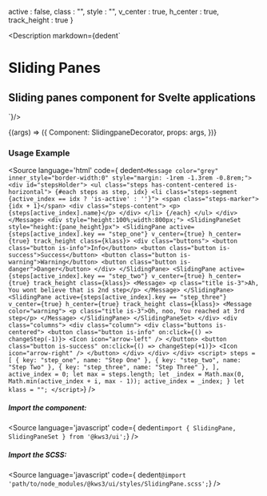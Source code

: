 
  active : false,
  class : "",
  style : "",
  v_center : true,
  h_center : true,
  track_height : true
}

<Meta
  title="Standalone/SlidingPane"
  component={SlidingPane}
  args={args}
/>

<Description markdown={dedent`
# Sliding Panes
## Sliding panes component for Svelte applications
`}/>

<Canvas>
  <Story
  name="SlidingPane"
  args={args}
  >
  {(args) => ({
    Component: SlidingpaneDecorator,
    props: args,
  })}
  </Story>
</Canvas>

<ArgsTable story="SlidingPane" />

### Usage Example
<Source
  language='html'
  code={ dedent`
      <Message color="grey" inner_style="border-width:0" style="margin: -1rem -1.3rem -0.8rem;">
        <div id="stepsHolder">
          <ul class="steps has-content-centered is-horizontal">
            {#each steps as step, idx}
              <li class="steps-segment {active_index == idx ? 'is-active' : ''}">
                <span class="steps-marker">{idx + 1}</span>
                <div class="steps-content">
                  <p>{steps[active_index].name}</p>
                </div>
              </li>
            {/each}
          </ul>
        </div>
    </Message>
    <div style="height:100%;width:800px;">
      <SlidingPaneSet style="height:{pane_height}px">
        <SlidingPane
          active={steps[active_index].key == "step_one"}
          v_center={true}
          h_center={true}
          track_height
          class={klass}>
          <div class="buttons">
            <button class="button is-info">Info</button>
            <button class="button is-success">Success</button>
            <button class="button is-warning">Warning</button>
            <button class="button is-danger">Danger</button>
          </div>
        </SlidingPane>
        <SlidingPane
          active={steps[active_index].key == "step_two"}
          v_center={true}
          h_center={true}
          track_height
          class={klass}>
          <Message>
            <p class="title is-3">Ah, You wont believe that is 2nd step</p>
          </Message>
        </SlidingPane>
        <SlidingPane
          active={steps[active_index].key == "step_three"}
          v_center={true}
          h_center={true}
          track_height
          class={klass}>
          <Message color="warning">
            <p class="title is-3">Oh, noo, You reached at 3rd step</p>
          </Message>
        </SlidingPane>
      </SlidingPaneSet>
    </div>
    <div class="columns">
      <div class="column">
        <div class="buttons is-centered">
          <button class="button is-info" on:click={() => changeStep(-1)}>
            <Icon icon="arrow-left" />
          </button>
          <button class="button is-success" on:click={() => changeStep(+1)}>
            <Icon icon="arrow-right" />
          </button>
        </div>
      </div>
    </div>
    <script>
        steps = [
          { key: "step_one", name: "Step One" },
          { key: "step_two", name: "Step Two" },
          { key: "step_three", name: "Step Three" },
        ],
        active_index = 0;
        let max = steps.length;
        let _index = Math.max(0, Math.min(active_index + i, max - 1));
        active_index = _index;
      }
      let klass = "";
    </script>
  `}
/>

##### Import the component:
<Source
  language='javascript'
  code={ dedent`import { SlidingPane, SlidingPaneSet } from '@kws3/ui';`}
/>

##### Import the SCSS:
<Source
  language='javascript'
  code={ dedent`@import 'path/to/node_modules/@kws3/ui/styles/SlidingPane.scss';`}
/>